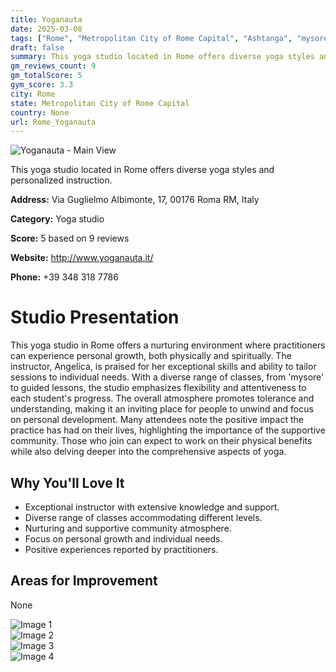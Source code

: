 ```yaml
---
title: Yoganauta
date: 2025-03-08
tags: ["Rome", "Metropolitan City of Rome Capital", "Ashtanga", "mysore", "guided lessons", "supportive community", "flexibility", "Rome"]  
draft: false
summary: This yoga studio located in Rome offers diverse yoga styles and personalized instruction.
gm_reviews_count: 9
gm_totalScore: 5
gym_score: 3.3
city: Rome
state: Metropolitan City of Rome Capital
country: None
url: Rome_Yoganauta
---
```


<div className="aspect-[16/9] relative my-8">
  <img 
    src="https://lh5.googleusercontent.com/p/AF1QipMQHoEcp0uYfknJs8HcUp4QAsCkEnK1VAkP06IV=w1920-h1080-k-no"
    alt="Yoganauta - Main View"
    className="object-cover absolute inset-0 w-full h-full rounded-lg"
  />
</div>

This yoga studio located in Rome offers diverse yoga styles and personalized instruction.

**Address:** Via Guglielmo Albimonte, 17, 00176 Roma RM, Italy

**Category:** Yoga studio

**Score:** 5 based on 9 reviews

**Website:** http://www.yoganauta.it/

**Phone:** +39 348 318 7786

# Studio Presentation

This yoga studio in Rome offers a nurturing environment where practitioners can experience personal growth, both physically and spiritually. The instructor, Angelica, is praised for her exceptional skills and ability to tailor sessions to individual needs. With a diverse range of classes, from 'mysore' to guided lessons, the studio emphasizes flexibility and attentiveness to each student's progress. The overall atmosphere promotes tolerance and understanding, making it an inviting place for people to unwind and focus on personal development. Many attendees note the positive impact the practice has had on their lives, highlighting the importance of the supportive community. Those who join can expect to work on their physical benefits while also delving deeper into the comprehensive aspects of yoga.

## Why You'll Love It

- Exceptional instructor with extensive knowledge and support.
- Diverse range of classes accommodating different levels.
- Nurturing and supportive community atmosphere.
- Focus on personal growth and individual needs.
- Positive experiences reported by practitioners.

## Areas for Improvement

None

<div className="grid grid-cols-1 xl:grid-cols-2 gap-4 my-8">
<div className="aspect-[4/3] relative"><img src="https://lh5.googleusercontent.com/p/AF1QipNewNGFchUO8r1ebaAN7y1gWPxGkvNeY2rLNwe4=w1920-h1080-k-no" alt="Image 1" className="object-cover absolute inset-0 w-full h-full rounded-lg" /></div>
<div className="aspect-[4/3] relative"><img src="https://lh5.googleusercontent.com/p/AF1QipOc31DbFxnBP9zkon8hEW5h1y7Qac7kVNOn8OaM=w1920-h1080-k-no" alt="Image 2" className="object-cover absolute inset-0 w-full h-full rounded-lg" /></div>
<div className="aspect-[4/3] relative"><img src="https://lh5.googleusercontent.com/p/AF1QipNELm3T9PnpLo908JW59ibwOCzGwrtzI5wI43Ts=w1920-h1080-k-no" alt="Image 3" className="object-cover absolute inset-0 w-full h-full rounded-lg" /></div>
<div className="aspect-[4/3] relative"><img src="https://lh5.googleusercontent.com/p/AF1QipN4SNwaPFVBrS-bkl7UT17Ej0znQPTcQre08KLQ=w1920-h1080-k-no" alt="Image 4" className="object-cover absolute inset-0 w-full h-full rounded-lg" /></div>
</div>